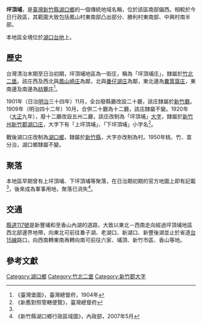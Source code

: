 {{noteTA　
|1 = zh-cn:庄; zh-hk:庄; zh-tw:庄;
}}
'''坪頂埔'''，是[[臺灣|臺灣]][[新竹縣|新竹縣]][[湖口鄉|湖口鄉]]的一個傳統地域名稱，位於該區南部偏西。相較於今日行政區，其範圍大致包括鳳山村東南部凸出部分、勝利村東南部、中興村南半部。

本地區全境位於[[湖口台地|湖口台地]]上。

==歷史==
台灣清治末期至日治初期，坪頂埔地區為一街庄，稱為「坪頂埔庄」，隸屬於[[竹北二堡|竹北二堡]]。該庄西及西北與[[鳳山崎庄|鳳山崎庄]]為鄰，北與[[番仔湖庄|番仔湖庄]]為鄰，東北邊為[[糞箕窩庄|糞箕窩庄]]，東南邊及南邊為[[枋寮_(新竹縣)|枋藔庄]]<ref name="臺灣堡圖">《臺灣堡圖》，臺灣總督府，1904年</ref>。

1901年（日治[[明治|明治]]三十四年）11月，全台廢縣廳改設二十廳，該庄隸屬於[[新竹廳|新竹廳]]。1909年（明治四十二年）10月，合併二十廳為十二廳，該庄隸屬不變。1920年（[[大正|大正]]九年），廢十二廳改設五州二廳，該庄改制為「坪頂埔」[[大字|大字]]，隸屬於[[新竹州|新竹州]][[新竹郡|新竹郡]][[湖口庄|湖口庄]]，大字下有「上坪頂埔」、「下坪頂埔」小字名<ref>《新舊對照管轄便覽》，臺灣總督府</ref>。

戰後湖口庄改制為[[湖口鄉|湖口鄉]]，隸屬於[[新竹縣|新竹縣]]，大字亦改制為村。1950年桃、竹、苗分治，湖口鄉隸屬不變。

==聚落==
本地區早期曾有上坪頂埔、下坪頂埔等聚落，在日治期初期的官方地圖上即有記載<ref name="臺灣堡圖"/>，後來成為軍事用地，聚落已消失<ref>《新竹縣湖口鄉行政區域圖》，內政部，2007年5月</ref>。

==交通==
[[縣道117號|縣道117號]]是新豐埔和至香山內湖的道路，大致以東北－西南走向經過坪頂埔地區西北部邊界地帶，向東北可前往番子湖、老湖口、新湖口、新豐後湖並止於省道[[台15線|台15線]]路口，向西南轉東南再轉向南可前往六家、埔頂、新竹市區、香山等地。

==參考文獻==
{{reflist}}

{{新竹郡}}

[[Category:湖口鄉|Category:湖口鄉]]
[[Category:竹北二堡|Category:竹北二堡]]
[[Category:新竹郡大字|Category:新竹郡大字]]